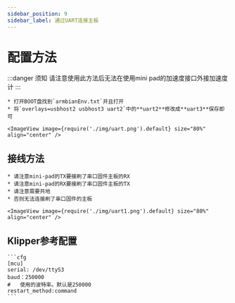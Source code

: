 ```yaml
---
sidebar_position: 9
sidebar_label: 通过UART连接主板
---
```



# 配置方法

:::danger 须知
请注意使用此方法后无法在使用mini pad的加速度接口外接加速度计
:::

    * 打开BOOT盘找到`armbianEnv.txt`并且打开
    * 将`overlays=usbhost2 usbhost3 uart2`中的**uart2**修改成**uart3**保存即可

    <ImageView image={require('./img/uart.png').default} size="80%" align="center" />

## 接线方法

    * 请注意mini-pad的TX要接刷了串口固件主板的RX
    * 请注意mini-pad的RX要接刷了串口固件主板的TX
    * 请注意需要共地
    * 否则无法连接刷了串口固件的主板

    <ImageView image={require('./img/uart1.png').default} size="80%" align="center" />

## Klipper参考配置

    ```cfg
    [mcu]
    serial: /dev/ttyS3
    baud：250000
    #   使用的波特率。默认是250000
    restart_method:command
    ```
